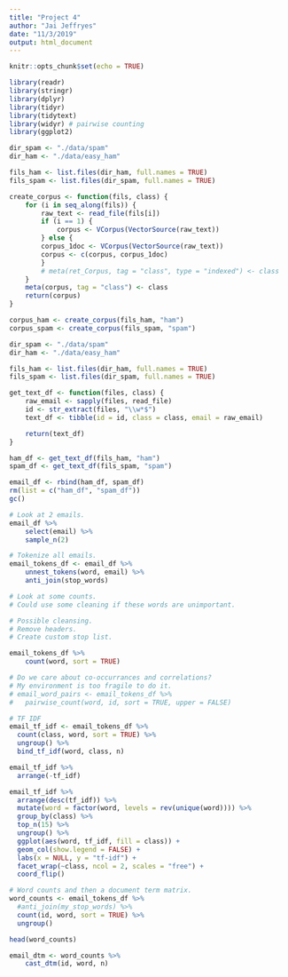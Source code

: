 ```yaml
---
title: "Project 4"
author: "Jai Jeffryes"
date: "11/3/2019"
output: html_document
---
```


```r
knitr::opts_chunk$set(echo = TRUE)
```

```r
library(readr)
library(stringr)
library(dplyr)
library(tidyr)
library(tidytext)
library(widyr) # pairwise counting
library(ggplot2)
```

```r
dir_spam <- "./data/spam"
dir_ham <- "./data/easy_ham"

fils_ham <- list.files(dir_ham, full.names = TRUE)
fils_spam <- list.files(dir_spam, full.names = TRUE)

create_corpus <- function(fils, class) {
	for (i in seq_along(fils)) {
		raw_text <- read_file(fils[i])
		if (i == 1) {
			corpus <- VCorpus(VectorSource(raw_text))
		} else {
		corpus_1doc <- VCorpus(VectorSource(raw_text))
		corpus <- c(corpus, corpus_1doc)
		}
		# meta(ret_Corpus, tag = "class", type = "indexed") <- class
	}
	meta(corpus, tag = "class") <- class
	return(corpus)
}

corpus_ham <- create_corpus(fils_ham, "ham")
corpus_spam <- create_corpus(fils_spam, "spam")
```

```r
dir_spam <- "./data/spam"
dir_ham <- "./data/easy_ham"

fils_ham <- list.files(dir_ham, full.names = TRUE)
fils_spam <- list.files(dir_spam, full.names = TRUE)

get_text_df <- function(files, class) {
	raw_email <- sapply(files, read_file)
	id <- str_extract(files, "\\w*$")
	text_df <- tibble(id = id, class = class, email = raw_email)

	return(text_df)
}

ham_df <- get_text_df(fils_ham, "ham")
spam_df <- get_text_df(fils_spam, "spam")

email_df <- rbind(ham_df, spam_df)
rm(list = c("ham_df", "spam_df"))
gc()

```

```r
# Look at 2 emails.
email_df %>% 
	select(email) %>% 
	sample_n(2)

# Tokenize all emails.
email_tokens_df <- email_df %>% 
	unnest_tokens(word, email) %>% 
	anti_join(stop_words)
```

```r
# Look at some counts.
# Could use some cleaning if these words are unimportant.

# Possible cleansing.
# Remove headers.
# Create custom stop list.

email_tokens_df %>% 
	count(word, sort = TRUE)
```

```r
# Do we care about co-occurrances and correlations?
# My environment is too fragile to do it.
# email_word_pairs <- email_tokens_df %>%
# 	pairwise_count(word, id, sort = TRUE, upper = FALSE)
```

```r
# TF IDF
email_tf_idf <- email_tokens_df %>% 
  count(class, word, sort = TRUE) %>%
  ungroup() %>%
  bind_tf_idf(word, class, n)

email_tf_idf %>% 
  arrange(-tf_idf)

email_tf_idf %>%
  arrange(desc(tf_idf)) %>%
  mutate(word = factor(word, levels = rev(unique(word)))) %>% 
  group_by(class) %>% 
  top_n(15) %>% 
  ungroup() %>%
  ggplot(aes(word, tf_idf, fill = class)) +
  geom_col(show.legend = FALSE) +
  labs(x = NULL, y = "tf-idf") +
  facet_wrap(~class, ncol = 2, scales = "free") +
  coord_flip()

# Word counts and then a document term matrix.
word_counts <- email_tokens_df %>%
  #anti_join(my_stop_words) %>%
  count(id, word, sort = TRUE) %>%
  ungroup()

head(word_counts)

email_dtm <- word_counts %>% 
	cast_dtm(id, word, n)
```

